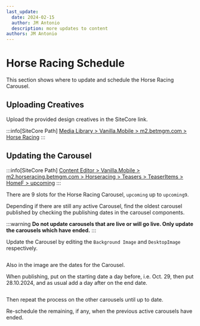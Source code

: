 ```yaml
---
last_update:
  date: 2024-02-15
  author: JM Antonio
  description: more updates to content
authors: JM Antonio
---
```



# Horse Racing Schedule

This section shows where to update and schedule the Horse Racing Carousel. 

## Uploading Creatives

Upload the provided design creatives in the SiteCore link.

:::info[SiteCore Path]
<a href="http://cms-us.prod.env.works/sitecore/DirectLink.aspx?fo={2BF46448-2A06-416E-A714-0367B414E2CB}&la=">Media Library > Vanilla.Mobile > m2.betmgm.com > Horse Racing</a>
:::

## Updating the Carousel

:::info[SiteCore Path]
<a href="https://cms-us.prod.env.works/sitecore/shell/Applications/Content%20Manager/default.aspx?fo=%7BB9587560-37A9-46E1-8FF5-E5D3EE8096E1%7D&la">Content Editor > Vanilla.Mobile > m2.horseracing.betmgm.com > Horseracing > Teasers > TeaserItems > HomeF > upcoming</a>
:::

There are 9 slots for the Horse Racing Carousel, `upcoming` up to `upcoming9`.

Depending if there are still any active Carousel, find the oldest carousel published by checking the publishing dates in the carousel components.

:::warning
<strong>Do not update carousels that are live or will go live. Only update the carousels which have ended.</strong>
:::

Update the Carousel by editing the `Background Image` and `DesktopImage` respectively.

<img src={creative} alt="" className="my-4" />

Also in the image are the dates for the Carousel.

When publishing, put on the starting date a day before, i.e. Oct. 29, then put 28.10.2024, and as usual add a day after on the end date.

<img src={publish} alt="" className="my-4" />

Then repeat the process on the other carousels until up to date.

Re-schedule the remaining, if any, when the previous active carousels have ended.